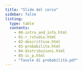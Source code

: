 ```yaml
---
title: "Slide del corso"
sidebar: false
listing:
  type: table
  contents:
    - 00-intro_and_info.html
    - 01-r_rstudio.html
    - 02-descrittive.html
    - 03-probabilita.html
    - 04-distribuzioni.html
    - 05-ic_p.html
    - "Tavole di probabilità.pdf"
---
```


